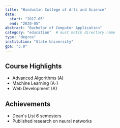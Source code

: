 ```yaml
---
title: "Hindustan College of Arts and Science"
date: 
  start: "2017-05"
  end: "2020-05"
abstract: "Bachelor of Computer Application"
category: "education"  # must match directory name
type: "degree"
institution: "State University"
gpa: "3.8"
---
```


## Course Highlights
- Advanced Algorithms (A)
- Machine Learning (A-)
- Web Development (A)

## Achievements
- Dean's List 6 semesters
- Published research on neural networks

